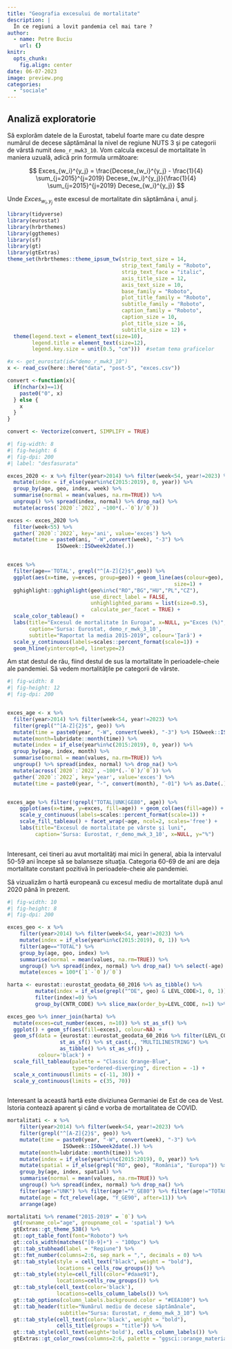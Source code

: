 ```yaml
---
title: "Geografia excesului de mortalitate"
description: |
  În ce regiuni a lovit pandemia cel mai tare ?
author:
  - name: Petre Buciu
    url: {}
knitr: 
  opts_chunk:
    fig.align: center
date: 06-07-2023
image: preview.png
categories: 
  - "sociale"
---
```


## Analiză exploratorie

Să explorăm datele de la Eurostat, tabelul foarte mare cu date despre numărul de decese săptămânal la nivel de regiune NUTS 3 şi pe categorii de vârstă numit `demo_r_mwk3_10`. Vom calcula excesul de mortalitate în maniera uzuală, adică prin formula următoare:

$$
Exces_{w_i}^{y_j} = \frac{Decese_{w_i}^{y_j} - \frac{1}{4} \sum_{j=2015}^{j=2019} Decese_{w_i}^{y_j}}{\frac{1}{4} \sum_{j=2015}^{j=2019} Decese_{w_i}^{y_j}}
$$

Unde $Exces_{w_i, y_j}$ este excesul de mortalitate din săptămâna i, anul j.

```r

library(tidyverse)
library(eurostat)
library(hrbrthemes)
library(ggthemes)
library(sf)
library(gt)
library(gtExtras)
theme_set(hrbrthemes::theme_ipsum_tw(strip_text_size = 14, 
                                     strip_text_family = "Roboto",
                                     strip_text_face = "italic",
                                     axis_title_size = 12,
                                     axis_text_size = 10,
                                     base_family = "Roboto",
                                     plot_title_family = "Roboto",
                                     subtitle_family = "Roboto",
                                     caption_family = "Roboto", 
                                     caption_size = 10,
                                     plot_title_size = 16,
                                     subtitle_size = 12) +
  theme(legend.text = element_text(size=10), 
        legend.title = element_text(size=12),
        legend.key.size = unit(0.5, "cm")))  #setam tema graficelor 

#x <- get_eurostat(id="demo_r_mwk3_10") 
x <- read_csv(here::here("data", "post-5", "exces.csv"))

convert <-function(x){
  if(nchar(x)==1){
    paste0("0", x)
  } else {
    x
  }
}

convert <- Vectorize(convert, SIMPLIFY = TRUE)

```

```r
#| fig-width: 8
#| fig-height: 6
#| fig-dpi: 200
#| label: "desfasurata"

exces_2020 <- x %>% filter(year>2014) %>% filter(week<54, year!=2023) %>%
  mutate(index = if_else(year%in%c(2015:2019), 0, year)) %>% 
  group_by(age, geo, index, week) %>% 
  summarise(normal = mean(values, na.rm=TRUE)) %>% 
  ungroup() %>% spread(index, normal) %>% drop_na() %>%
  mutate(across(`2020`:`2022`, ~100*(.-`0`)/`0`))

exces <- exces_2020 %>% 
  filter(week<55) %>% 
  gather(`2020`:`2022`, key='ani', value='exces') %>% 
  mutate(time = paste0(ani, "-W",convert(week), "-3") %>% 
                ISOweek::ISOweek2date(.))


exces %>% 
  filter(age=='TOTAL', grepl("^[A-Z]{2}$",geo)) %>% 
  ggplot(aes(x=time, y=exces, group=geo)) + geom_line(aes(colour=geo),
                                                      size=1) +
  gghighlight::gghighlight(geo%in%c("RO","BG","HU","PL","CZ"),
                           use_direct_label = FALSE,
                           unhighlighted_params = list(size=0.5),
                           calculate_per_facet = TRUE) +
  scale_color_tableau() +
  labs(title="Excesul de mortalitate în Europa", x=NULL, y="Exces (%)",
       caption='Sursa: Eurostat, demo_r_mwk_3_10', 
       subtitle="Raportat la media 2015-2019", colour='Ţară') +
  scale_y_continuous(labels=scales::percent_format(scale=1)) +
  geom_hline(yintercept=0, linetype=2)
```

Am stat destul de rău, fiind destul de sus la mortalitate în perioadele-cheie ale pandemiei. Să vedem mortalităţile pe categorii de vârste.

```r
#| fig-width: 8
#| fig-height: 12
#| fig-dpi: 200


exces_age <- x %>% 
  filter(year>2014) %>% filter(week<54, year!=2023) %>%
  filter(grepl("^[A-Z]{2}$", geo)) %>% 
  mutate(time = paste0(year, "-W", convert(week), "-3") %>% ISOweek::ISOweek2date(.)) %>%
  mutate(month=lubridate::month(time)) %>%
  mutate(index = if_else(year%in%c(2015:2019), 0, year)) %>% 
  group_by(age, index, month) %>% 
  summarise(normal = mean(values, na.rm=TRUE)) %>% 
  ungroup() %>% spread(index, normal) %>% drop_na() %>%
  mutate(across(`2020`:`2022`, ~100*(.-`0`)/`0`)) %>%
  gather(`2020`:`2022`, key='year', value='exces') %>%
  mutate(time = paste0(year, "-", convert(month), "-01") %>% as.Date(.))


exces_age %>% filter(!grepl("TOTAL|UNK|GE80", age)) %>% 
    ggplot(aes(x=time, y=exces, fill=age)) + geom_col(aes(fill=age)) +
    scale_y_continuous(labels=scales::percent_format(scale=1)) +
    scale_fill_tableau() + facet_wrap(~age, ncol=2, scales='free') +
    labs(title="Excesul de mortalitate pe vârste şi luni", 
         caption='Sursa: Eurostat, r_demo_mwk_3_10', x=NULL, y="%")
  


```

Interesant, cei tineri au avut mortalităţi mai mici în general, abia la intervalul 50-59 ani începe să se balanseze situaţia. Categoria 60-69 de ani are deja mortalitate constant pozitivă în perioadele-cheie ale pandemiei.

Să vizualizăm o hartă europeană cu excesul mediu de mortalitate după anul 2020 până în prezent.

```r
#| fig-width: 10
#| fig-height: 8
#| fig-dpi: 200

exces_geo <- x %>% 
    filter(year>2014) %>% filter(week<54, year!=2023) %>%
    mutate(index = if_else(year%in%c(2015:2019), 0, 1)) %>% 
    filter(age=="TOTAL") %>%
    group_by(age, geo, index) %>% 
    summarise(normal = mean(values, na.rm=TRUE)) %>% 
    ungroup() %>% spread(index, normal) %>% drop_na() %>% select(-age) %>%
    mutate(exces = 100*(`1`-`0`)/`0`)

harta <- eurostat::eurostat_geodata_60_2016 %>% as_tibble() %>%
         mutate(index = if_else(grepl("^DE", geo) & LEVL_CODE>1, 0, 1)) %>% 
         filter(index!=0) %>%
         group_by(CNTR_CODE) %>% slice_max(order_by=LEVL_CODE, n=1) %>% ungroup() 

exces_geo %>% inner_join(harta) %>% 
  mutate(exces=cut_number(exces, n=10)) %>% st_as_sf() %>%
  ggplot() + geom_sf(aes(fill=exces), colour=NA) +
  geom_sf(data = {eurostat::eurostat_geodata_60_2016 %>% filter(LEVL_CODE==0) %>%
                 st_as_sf() %>% st_cast(., "MULTILINESTRING") %>% 
                 as_tibble() %>% st_as_sf()} , 
          colour='black') +
  scale_fill_tableau(palette = "Classic Orange-Blue", 
                     type="ordered-diverging", direction = -1) +
  scale_x_continuous(limits = c(-11, 30)) +
  scale_y_continuous(limits = c(35, 70))
  
```

Interesant la această hartă este diviziunea Germaniei de Est de cea de Vest. Istoria contează aparent şi când e vorba de mortalitatea de COVID.

```r
mortalitati <- x %>% 
    filter(year>2014) %>% filter(week<54, year!=2023) %>%
    filter(grepl("^[A-Z]{2}$", geo)) %>% 
    mutate(time = paste0(year, "-W", convert(week), "-3") %>% 
                  ISOweek::ISOweek2date(.)) %>%
    mutate(month=lubridate::month(time)) %>%
    mutate(index = if_else(year%in%c(2015:2019), 0, year)) %>% 
    mutate(spatial = if_else(grepl("RO", geo), "România", "Europa")) %>%
    group_by(age, index, spatial) %>% 
    summarise(normal = mean(values, na.rm=TRUE)) %>% 
    ungroup() %>% spread(index, normal) %>% drop_na() %>%
    filter(age!="UNK") %>% filter(age!="Y_GE80") %>% filter(age!="TOTAL") %>%
    mutate(age = fct_relevel(age, "Y_GE90", after=11)) %>%
    arrange(age)

mortalitati %>% rename("2015-2019" = `0`) %>% 
  gt(rowname_col="age", groupname_col = 'spatial') %>%
  gtExtras::gt_theme_538() %>%
  gt::opt_table_font(font="Roboto") %>%
  gt::cols_width(matches("[0-9]+") ~ "100px") %>%
  gt::tab_stubhead(label = "Regiune") %>%
  gt::fmt_number(columns=2:6, sep_mark = ",", decimals = 0) %>%
  gt::tab_style(style = cell_text("black", weight = "bold"), 
                locations = cells_row_groups()) %>%
  gt::tab_style(style=cell_fill(color="#daae91"), 
                locations=cells_row_groups()) %>%
  gt::tab_style(cell_text(color='black'), 
                locations=cells_column_labels()) %>%
  gt::tab_options(column_labels.background.color = "#EEA100") %>%
  gt::tab_header(title="Numărul mediu de decese săptămânale", 
                 subtitle="Sursa: Eurostat, r_demo_mwk_3_10") %>%
  gt::tab_style(cell_text(color='black', weight = "bold"), 
                cells_title(groups = "title")) %>%
  gt::tab_style(cell_text(weight='bold'), cells_column_labels()) %>%
  gtExtras::gt_color_rows(columns=2:6, palette = "ggsci::orange_material")
```

